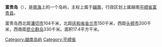 {{unreferenced|time=2020-03-17T22:11:55+00:00}}
'''富贵岛'''（{{vie|v=Đảo Phú Quý|hn=島富貴}}），是[[南海|南海]]上的一个岛屿，主权上属于[[越南|越南]]，行政区划上属越南[[平顺省|平顺省]][[富贵县|富贵县]]。

富贵岛西北距[[潘切市|潘切市]]104千米，北距[[庆和省|庆和省]][[金兰市|金兰市]]150千米，西距[[头顿市|头顿市]]200千米，西南距[[昆仑群岛|昆仑群岛]]330千米。面积17.4平方千米。

[[Category:越南岛屿|Category:越南岛屿]]
[[Category:平顺省|Category:平顺省]]